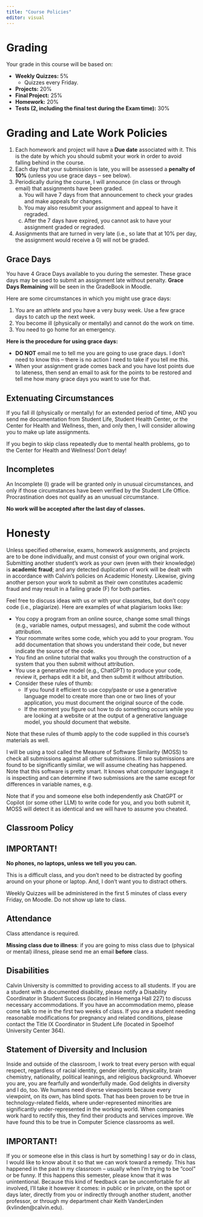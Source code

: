 ```yaml
---
title: "Course Policies"
editor: visual
---
```


# Grading {.unnumbered}

Your grade in this course will be based on:

-   **Weekly Quizzes:** 5%
    -   Quizzes every Friday.
-   **Projects:** 20%
-   **Final Project:** 25%
-   **Homework:** 20%
-   **Tests (2, including the final test during the Exam time):** 30%

# Grading and Late Work Policies {.unnumbered}

1.  Each homework and project will have a **Due date** associated with it. This is the date by which you should submit your work in order to avoid falling behind in the course.
2.  Each day that your submission is late, you will be assessed a **penalty of 10%** (unless you use grace days -- see below).
3.  Periodically during the course, I will announce (in class or through email) that assignments have been graded.
    a.  You will have 7 days from that announcement to check your grades and make appeals for changes. <!-- // Appeals are made through the GradeBoost Appeal app: https://gradeboost.cs.calvin.edu.  -->
    b.  You may also resubmit your assignment and appeal to have it regraded. <!-- Again, use the GradeBoost Appeal app.  -->
    c.  After the 7 days have expired, you cannot ask to have your assignment graded or regraded.
4.  Assignments that are turned in very late (i.e., so late that at 10% per day, the assignment would receive a 0) will not be graded.

<!-- , but will be given a maximum score of 30%. -->

## Grace Days {.unnumbered}

You have 4 Grace Days available to you during the semester. These grace days may be used to submit an assignment late without penalty. **Grace Days Remaining** will be seen in the GradeBook in Moodle.

Here are some circumstances in which you might use grace days:

1.  You are an athlete and you have a very busy week. Use a few grace days to catch up the next week.
2.  You become ill (physically or mentally) and cannot do the work on time.
3.  You need to go home for an emergency.

**Here is the procedure for using grace days:**

-   **DO NOT** email me to tell me you are going to use grace days. I don't need to know this -- there is no action I need to take if you tell me this.
-   When your assignment grade comes back and you have lost points due to lateness, then send an email to ask for the points to be restored and tell me how many grace days you want to use for that.

## Extenuating Circumstances {.unnumbered}

If you fall ill (physically or mentally) for an extended period of time, AND you send me documentation from Student Life, Student Health Center, or the Center for Health and Wellness, then, and only then, I will consider allowing you to make up late assignments.

::: callout-warning
If you begin to skip class repeatedly due to mental health problems, go to the Center for Health and Wellness! Don't delay!
:::

## Incompletes

An Incomplete (I) grade will be granted only in unusual circumstances, and only if those circumstances have been verified by the Student Life Office. Procrastination does not qualify as an unusual circumstance.

**No work will be accepted after the last day of classes.**

# Honesty {.unnumbered}

Unless specified otherwise, exams, homework assignments, and projects are to be done individually, and must consist of your own original work. Submitting another student's work as your own (even with their knowledge) is **academic fraud**; and any detected duplication of work will be dealt with in accordance with Calvin's policies on Academic Honesty. Likewise, giving another person your work to submit as their own constitutes academic fraud and may result in a failing grade (F) for both parties.

Feel free to discuss ideas with us or with your classmates, but don’t copy code (i.e., plagiarize). Here are examples of what plagiarism looks like:

-   You copy a program from an online source, change some small things (e.g., variable names, output messages), and submit the code without attribution.
-   Your roommate writes some code, which you add to your program. You add documentation that shows you understand their code, but never indicate the source of the code.
-   You find an online tutorial that walks you through the construction of a system that you then submit without attribution.
-   You use a generative model (e.g., ChatGPT) to produce your code, review it, perhaps edit it a bit, and then submit it without attribution.
-   Consider these rules of thumb:
    -   If you found it efficient to use copy/paste or use a generative language model to create more than one or two lines of your application, you must document the original source of the code.
    -   If the moment you figure out how to do something occurs while you are looking at a website or at the output of a generative language model, you should document that website.

Note that these rules of thumb apply to the code supplied in this course’s materials as well.

I will be using a tool called the Measure of Software Similarity (MOSS) to check all submissions against all other submissions. If two submissions are found to be significantly similar, we will assume cheating has happened. Note that this software is pretty smart. It knows what computer language it is inspecting and can determine if two submissions are the same except for differences in variable names, e.g.

Note that if you and someone else both independently ask ChatGPT or Copilot (or some other LLM) to write code for you, and you both submit it, MOSS will detect it as identical and we will have to assume you cheated.

## Classroom Policy

::: callout-important
## IMPORTANT!

**No phones, no laptops, unless we tell you you can.**
:::

This is a difficult class, and you don't need to be distracted by goofing around on your phone or laptop. And, I don't want you to distract others.

Weekly Quizzes will be administered in the first 5 minutes of class every Friday, on Moodle. Do not show up late to class.

## Attendance

Class attendance is required.

**Missing class due to illness**: if you are going to miss class due to (physical or mental) illness, please send me an email **before** class.

## Disabilities

Calvin University is committed to providing access to all students. If you are a student with a documented disability, please notify a Disability Coordinator in Student Success (located in Hiemenga Hall 227) to discuss necessary accommodations. If you have an accommodation memo, please come talk to me in the first two weeks of class. If you are a student needing reasonable modifications for pregnancy and related conditions, please contact the Title IX Coordinator in Student Life (located in Spoelhof University Center 364).

## Statement of Diversity and Inclusion

Inside and outside of the classroom, I work to treat every person with equal respect, regardless of racial identity, gender identity, physicality, brain chemistry, nationality, political leanings, and religious background. Whoever you are, you are fearfully and wonderfully made. God delights in diversity and I do, too. We humans need diverse viewpoints because every viewpoint, on its own, has blind spots. That has been proven to be true in technology-related fields, where under-represented minorities are significantly under-represented in the working world. When companies work hard to rectify this, they find their products and services improve. We have found this to be true in Computer Science classrooms as well.

::: callout-important
## IMPORTANT!

If you or someone else in this class is hurt by something I say or do in class, I would like to know about it so that we can work toward a remedy. This has happened in the past in my classroom -- usually when I'm trying to be "cool" or be funny. If this happens this semester, please know that it was unintentional. Because this kind of feedback can be uncomfortable for all involved, I’ll take it however it comes: in public or in private, on the spot or days later, directly from you or indirectly through another student, another professor, or through my department chair Keith VanderLinden (kvlinden\@calvin.edu).
:::
